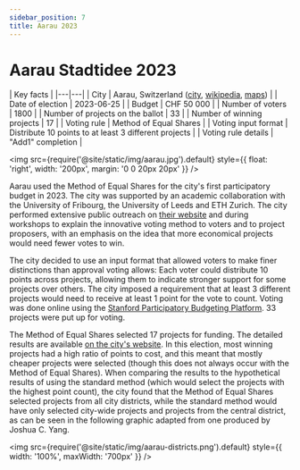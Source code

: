 ```yaml
---
sidebar_position: 7
title: Aarau 2023
---
```


# Aarau Stadtidee 2023

| Key facts |
|---|---|
| City | Aarau, Switzerland ([city](http://stadtidee.aarau.ch/), [wikipedia](https://en.wikipedia.org/wiki/Aarau), [maps](https://www.google.com/maps/place/Aarau,+Switzerland/@47.3909296,7.9875661,12z)) |
| Date of election | 2023-06-25 |
| Budget | CHF 50 000 |
| Number of voters | 1800 |
| Number of projects on the ballot | 33 |
| Number of winning projects | 17 |
| Voting rule | Method of Equal Shares |
| Voting input format | Distribute 10 points to at least 3 different projects |
| Voting rule details | "Add1" completion |

<img src={require('@site/static/img/aarau.jpg').default} style={{ float: 'right', width: '200px', margin: '0 0 20px 20px' }} />

Aarau used the Method of Equal Shares for the city's first participatory budget in 2023. The city was supported by an academic collaboration with the University of Fribourg, the University of Leeds and ETH Zurich. The city performed extensive public outreach on [their website](https://www.stadtidee.aarau.ch/abstimmungsphase.html/1937) and during workshops to explain the innovative voting method to voters and to project proposers, with an emphasis on the idea that more economical projects would need fewer votes to win.

The city decided to use an input format that allowed voters to make finer distinctions than approval voting allows: Each voter could distribute 10 points across projects, allowing them to indicate stronger support for some projects over others. The city imposed a requirement that at least 3 different projects would need to receive at least 1 point for the vote to count. Voting was done online using the [Stanford Participatory Budgeting Platform](https://github.com/StanfordCDT/pb). 33 projects were put up for voting.

The Method of Equal Shares selected 17 projects for funding. The detailed results are available [on the city's website](https://www.stadtidee.aarau.ch/abstimmung.html/2114). In this election, most winning projects had a high ratio of points to cost, and this meant that mostly cheaper projects were selected (though this does not always occur with the Method of Equal Shares). When comparing the results to the hypothetical results of using the standard method (which would select the projects with the highest point count), the city found that the Method of Equal Shares selected projects from all city districts, while the standard method would have only selected city-wide projects and projects from the central district, as can be seen in the following graphic adapted from one produced by Joshua C. Yang.

<img src={require('@site/static/img/aarau-districts.png').default} style={{ width: '100%', maxWidth: '700px' }} />